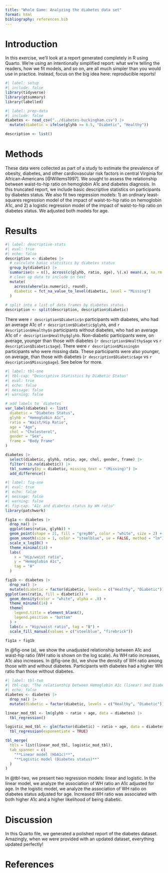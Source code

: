 ```yaml
---
title: "Whole Game: Analyzing the diabetes data set"
format: html
bibliography: references.bib
---
```


# Introduction

In this exercise, we'll look at a report generated completely in R using Quarto.
We're using an intentionally simplified report: what we're telling the readers, how we fit models, and so on, are all much simpler than you would use in practice.
Instead, focus on the big idea here: reproducible reports!

```r
#| label: setup
#| include: false
library(tidyverse)
library(gtsummary)
library(labelled) 
```

```r
#| label: prep-data
#| include: false
diabetes <- read_csv("../diabetes-buckingham.csv") |> 
  mutate(diabetic = ifelse(glyhb >= 6.5, "Diabetic", "Healthy"))

description <- list()
```

# Methods

These data were collected as part of a study to estimate the prevalence of obesity, diabetes, and other cardiovascular risk factors in central Virginia for African-Americans [@Willems1997].
We sought to assess the relationship between waist-to-hip ratio on hemoglobin A1c and diabetes diagnosis.
In this truncated report, we include basic descriptive statistics on participants by diabetes status.
We also fit two regression models: 1) an ordinary least-squares regression model of the impact of waist-to-hip ratio on hemoglobin A1c, and 2) a logistic regression model of the impact of waist-to-hip ratio on diabetes status.
We adjusted both models for age.

# Results

```r
#| label: descriptive-stats
#| eval: true
#| echo: false
description <- diabetes |> 
  # calculate basic statistics by diabetes status
  group_by(diabetic) |> 
  summarise(n = n(), across(c(glyhb, ratio, age), \(.x) mean(.x, na.rm = TRUE))) |> 
  # clean up data to include in text
  mutate(
    across(where(is.numeric), round),
    diabetic = fct_na_value_to_level(diabetic, level = "Missing")
  ) 
  
# split into a list of data frames by diabetes status
description <- split(description, description$diabetic)
```

There were `r description$Diabetic$n` participants with diabetes, who had an average A1c of `r description$Diabetic$glyhb`, and `r description$Healthy$n` participants without diabetes, who had an average A1c of `r description$Healthy$glyhb`.
Non-diabetic participants were, on average, younger than those with diabetes (`r description$Healthy$age` vs `r description$Diabetic$age`).
There were `r description$Missing$n` participants who were missing data.
These participants were also younger, on average, than those with diabetes (`r description$Diabetic$age` vs `r description$Missing$age`).
See below for more.

```r
#| label: tbl-one
#| tbl-cap: "Descriptive Statistics by Diabetic Status"
#| eval: true
#| echo: false
#| message: false
#| warning: false

# add labels to `diabetes`
var_label(diabetes) <- list( 
  diabetic = "Diabetes Status", 
  glyhb = "Hemoglobin A1c",
  ratio = "Waist/Hip Ratio", 
  age = "Age", 
  chol = "Cholesterol", 
  gender = "Sex", 
  frame = "Body Frame"
) 

diabetes |> 
  select(diabetic, glyhb, ratio, age, chol, gender, frame) |> 
  filter(!is.na(diabetic)) |> 
  tbl_summary(by = diabetic, missing_text = "(Missing)") |> 
  add_difference()
```

```r
#| label: fig-one
#| eval: true
#| echo: false
#| message: false
#| warning: false
#| fig-cap: "A1c and diabetes status by WH ratio"
library(patchwork)

fig1a <- diabetes |> 
  drop_na() |> 
  ggplot(aes(ratio, glyhb)) + 
  geom_point(shape = 21, fill = "grey80", color = "white", size = 2) + 
  geom_smooth(size = 1, color = "steelblue", se = FALSE, method = "lm") + 
  scale_x_log10() +
  theme_minimal(14) +
  labs(
    x = "Hip/waist ratio",
    y = "Hemoglobin A1c",
    tag = "A"
  )

fig1b <- diabetes |> 
  drop_na() |> 
  mutate(diabetic = factor(diabetic, levels = c("Healthy", "Diabetic"))) |> 
ggplot(aes(ratio, fill = diabetic)) + 
  geom_density(color = "white", alpha = .8) +
  theme_minimal(14) +
  theme(
    legend.title = element_blank(),
    legend.position = "bottom"
  ) +
  labs(x = "Hip/waist ratio", tag = "B") +
  scale_fill_manual(values = c("steelblue", "firebrick"))

fig1a + fig1b
```

In @fig-one (a), we show the unadjusted relationship between A1c and waist-hip ratio (WH ratio is shown on the log scale).
As WH ratio increases, A1c also increases.
In @fig-one (b), we show the density of WH ratio among those with and without diabetes.
Participants with diabetes had a higher WH ratio than those without diabetes.

```r
#| label: tbl-two
#| tbl-cap: "The relationship between Hemoglobin A1c (linear) and Diabetic status (logistic) and Hip/waist ratio."
#| echo: false
diabetes <- diabetes |> 
  drop_na() |> 
  mutate(diabetic = factor(diabetic, levels = c("Healthy", "Diabetic")))

linear_mod_tbl <- lm(glyhb ~ ratio + age, data = diabetes) |> 
  tbl_regression()

logistic_mod_tbl <- glm(factor(diabetic) ~ ratio + age, data = diabetes, family = binomial()) |> 
  tbl_regression(exponentiate = TRUE)

tbl_merge(
  tbls = list(linear_mod_tbl, logistic_mod_tbl),
  tab_spanner = c(
    "**Linear model (HbA1c)**", 
    "**Logistic model (Diabetes status)**"
  )
)
```

In @tbl-two, we present two regression models: linear and logistic.
In the linear model, we analyze the association of WH ratio an A1c adjusted for age.
In the logistic model, we analyze the association of WH ratio on diabetes status adjusted for age.
Increased WH ratio was associated with both higher A1c and a higher likelihood of being diabetic.

# Discussion

In this Quarto file, we generated a polished report of the diabetes dataset.
Amazingly, when we were provided with an updated dataset, everything updated perfectly!

# References
